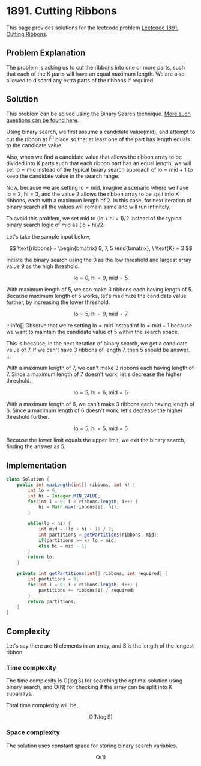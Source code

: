 
# 1891. Cutting Ribbons

This page provides solutions for the leetcode problem [Leetcode 1891. Cutting Ribbons](https://leetcode.com/problems/cutting-ribbons/).

## Problem Explanation

The problem is asking us to cut the ribbons into one or more parts, such that each of the $\text{K}$ parts will have an equal maximum length. We are also allowed to discard any extra parts of the ribbons if required.

## Solution

This problem can be solved using the Binary Search technique. [More such questions can be found here](/binary-search/split-array-into-k-subarrays).

Using binary search, we first assume a candidate value($\text{mid}$), and attempt to cut the ribbon at $\text{i}^{\text{th}}$ place so that at least one of the part has length equals to the candidate value. 

Also, when we find a candidate value that allows the ribbon array to be divided into $\text{K}$ parts such that each ribbon part has an equal length, we will set $\text{lo} = \text{mid}$ instead of the typical binary search approach of $\text{lo} = \text{mid} + 1$ to keep the candidate value in the search range.

Now, because we are setting $\text{lo} = \text{mid}$, imagine a scenario where we have $\text{lo} = 2$, $\text{hi} = 3$, and the value $2$ allows the ribbon array to be split into $\text{K}$ ribbons, each with a maximum length of $2$. In this case, for next iteration of binary search all the values will remain same and will run infinitely.

To avoid this problem, we set $\text{mid}$ to $(\text{lo} + \text{hi} + 1) / 2$ instead of the typical binary search logic of $\text{mid}$ as $(\text{lo} + \text{hi}) / 2$.


Let's take the sample input below,

$$
\text{ribbons} = \begin{bmatrix} 9, 7, 5 \end{bmatrix},  \ \text{K} = 3
$$

Initiate the binary search using the $0$ as the low threshold and largest array value $9$ as the high threshold.

$$
\text{lo} = 0, \ \text{hi} = 9, \ \text{mid} = 5
$$

With maximum length of $5$, we can make $3$ ribbons each having length of $5$. Because maximum length of $5$ works, let's maximize the candidate value further, by increasing the lower threshold.

$$
\text{lo} = 5, \ \text{hi} = 9, \ \text{mid} = 7
$$

:::info[]
Observe that we're setting $\text{lo} = \text{mid}$ instead of $\text{lo} = \text{mid} + 1$ because we want to maintain the candidate value of $5$ within the search space.

This is because, in the next iteration of binary search, we get a candidate value of $7$. If we can't have $3$ ribbons of length $7$, then $5$ should be answer.
:::

With a maximum length of $7$, we can't make $3$ ribbons each having length of $7$. Since a maximum length of $7$ doesn't work, let's decrease the higher threshold.

$$
\text{lo} = 5, \ \text{hi} = 6, \ \text{mid} = 6
$$

With a maximum length of $6$, we can't make $3$ ribbons each having length of $6$. Since a maximum length of $6$ doesn't work, let's decrease the higher threshold further.


$$
\text{lo} = 5, \ \text{hi} = 5, \ \text{mid} = 5
$$

Because the lower limit equals the upper limit, we exit the binary search, finding the answer as $5$.


## Implementation

<Tabs>
  <TabItem value="Java" label="Java" default>

```java
class Solution {
    public int maxLength(int[] ribbons, int k) {
        int lo = 0;
        int hi = Integer.MIN_VALUE;
        for(int i = 0; i < ribbons.length; i++) {
            hi = Math.max(ribbons[i], hi);
        }

        while(lo < hi) {
            int mid = (lo + hi + 1) / 2;
            int partitions = getPartitions(ribbons, mid);
            if(partitions >= k) lo = mid;
            else hi = mid - 1;
        }
        return lo;
    }

    private int getPartitions(int[] ribbons, int required) {
        int partitions = 0;
        for(int i = 0; i < ribbons.length; i++) {
            partitions += ribbons[i] / required;
        }
        return partitions;
    }
}
```
</TabItem>
</Tabs>

## Complexity 

Let's say there are $\text{N}$ elements in an array, and $\text{S}$ is the length of the longest ribbon.

### Time complexity 

The time complexity is $\text{O}(\log \text{S})$ for searching the optimal solution using binary search, and $\text{O}(\text{N})$ for checking if the array can be split into $\text{K}$ subarrays. 

Total time complexity will be, 

$$
\text{O}(\text{N} \log \text{S})
$$



### Space complexity

The solution uses constant space for storing binary search variables.

$$
\text{O}(1)
$$


